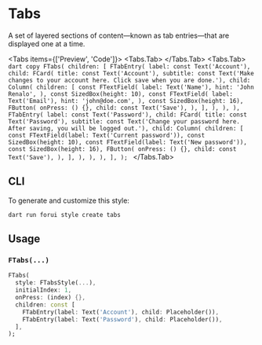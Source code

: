 
# Tabs

A set of layered sections of content—known as tab entries—that are displayed one at a time.

<LinkBadgeGroup>
    <LinkBadge label="API Reference" href="https://pub.dev/documentation/forui/latest/forui.widgets.tabs/"/>
</LinkBadgeGroup>

<Tabs items={['Preview', 'Code']}>
  <Tabs.Tab>
    <Widget name='tabs' query={{}} height={500}/>
  </Tabs.Tab>
  <Tabs.Tab>
    ```dart copy
    FTabs(
      children: [
        FTabEntry(
          label: const Text('Account'),
          child: FCard(
            title: const Text('Account'),
            subtitle: const Text('Make changes to your account here. Click save when you are done.'),
            child: Column(
              children: [
                const FTextField(
                  label: Text('Name'),
                  hint: 'John Renalo',
                ),
                const SizedBox(height: 10),
                const FTextField(
                  label: Text('Email'),
                  hint: 'john@doe.com',
                ),
                const SizedBox(height: 16),
                FButton(
                  onPress: () {},
                  child: const Text('Save'),
                ),
              ],
            ),
          ),
        ),
        FTabEntry(
          label: const Text('Password'),
          child: FCard(
            title: const Text('Password'),
            subtitle: const Text('Change your password here. After saving, you will be logged out.'),
            child: Column(
              children: [
                const FTextField(label: Text('Current password')),
                const SizedBox(height: 10),
                const FTextField(label: Text('New password')),
                const SizedBox(height: 16),
                FButton(
                  onPress: () {},
                  child: const Text('Save'),
                ),
              ],
            ),
          ),
        ),
      ],
    );
    ```
  </Tabs.Tab>
</Tabs>

## CLI

To generate and customize this style:

```shell copy
dart run forui style create tabs
```

## Usage

### `FTabs(...)`

```dart copy
FTabs(
  style: FTabsStyle(...),
  initialIndex: 1,
  onPress: (index) {},
  children: const [
    FTabEntry(label: Text('Account'), child: Placeholder()),
    FTabEntry(label: Text('Password'), child: Placeholder()),
  ],
);
```
